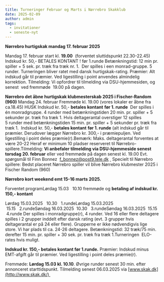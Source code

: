 ```yaml
---
title: Turneringer Februar og Marts i Nørrebro Skakklub
date: 2025-02-09
author: admin
tags:
  - invitationer
  - seneste-nyt
---
```

**Nørrebro hurtigskak mandag 17. februar 2025**

Mandag 17. februar start kl. **19.00**  (forventet sluttidspunkt 22.30-22.45)
Indskud kr. 50,- BETALES KONTANT ! før 1.runde
Betænkningstid: 12 min pr. spiller + 5 sek. pr. træk fra træk nr. 1. 
Der spilles i een monrad-gruppe. 5 runder.
Turneringen bliver ratet med dansk hurtigskak-rating.
Præmier: Alt indskud går til præmier. Ved ligestilling i point anvendes almindelig korrektion.  Tilmelding: Vi opfordrer til tilmelding via DSU-hjemmesiden, og senest  ved fremmøde  19.00 på dagen.





**Nørrebro det åbne hurtigskak klubmesterskab 2025 i Fischer-Random (960)**
Mandag 24. februar
Fremmøde kl. 19.00 (vores lokaler er åbne fra ca.18.45)
HUSK Indskud kr. 50,- **betales kontant** **før 1. runde**  Der spilles i én monradgruppe.
4 runder med betænkningstiden 20 min. pr. spiller + 5 sekunder pr. træk fra træk 1.
Hvis deltagerantal overstiger 12 spilles
5 runder med betænkningstiden 15 min. pr. spiller + 5 sekunder pr. træk fra træk 1. 
Indskud kr. 50,- **betales kontant** **før 1. runde** (alt indskud går til præmier. Derudover lægger Nørrebro kr. 300,- i præmiepuljen. Ved ligestilling i point deles præmie(r).Bemærk: Maks. deltagerantal forventes at være 20-22 Heraf er minimum 10 pladser reserveret til Nørrebro-spillere.Tilmelding: **Vi anbefaler tilmelding via DSU-hjemmeside senest torsdag 20. februar** eller ved fremmøde på dagen senest kl. 19.00 Evt. spørgsmål til Finn Bonnez  [f_bonnez@post9.tele.dk](mailto:f_bonnez@post9.tele.dk)
[ ](mailto:printzlauskak@gmail.comk) Specielt til Nørrebro spillere: Bedst placeret Nørrebro spiller vil blive Nørrebro klubmester 2025 i Fischer Random (960)



**Nørrebro kort weekend emt 15-16 marts 2025.** 

Forventet programLørdag 15.03   10.10 fremmøde og **betaling af indskud kr. 150,- kontant**

Lørdag 15.03.2025   10.30   1.rundeLørdag 15.03.2025   15.15   2.rundeSøndag 16.03.2025  10.30   3.rundeSøndag 16.03.2025  15.15   4.runde Der spilles i monradgruppe(r), 4 runder.
Ved 16 eller flere deltagere spilles i 2 grupper inddelt efter dansk rating (evt. 3 grupper hvis deltagerantal er på 24 eller flere).
Grupperne er ikke nødvendigvis lige store.
Vi har plads til ca. 24-26 deltagere. Betænkningstid: 32 træk/75 min. derefter 15 min. pr. spiller + 30 sek. pr. træk fra træk 1.Turneringen  ELO-rates hvis muligt.  

**Indskud kr. 150,- betales kontant før 1.runde.**
Præmier: Indskud minus EMT-afgift går til præmier. Ved ligestilling i point deles præmie(r). 

Fremmøde: **Lørdag 15.03 kl. 10.10**. Øvrige runder senest 30 min. efter annonceret starttidspunkt.
Tilmelding senest 06.03.2025 via [www.skak.dk](http://www.skak.dk/) 

